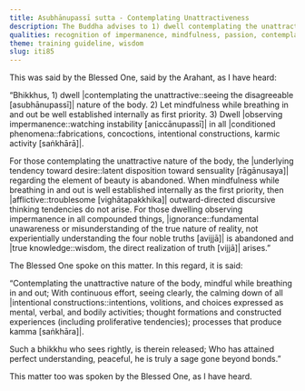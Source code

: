 ```yaml
---
title: Asubhānupassī sutta - Contemplating Unattractiveness
description: The Buddha advises to 1) dwell contemplating the unattractive nature of the body, 2) establish mindfulness as the first priority while breathing in and out, and 3) observe impermanence in all conditioned phenomena.
qualities: recognition of impermanence, mindfulness, passion, contemplation, ignorance, knowledge
theme: training guideline, wisdom
slug: iti85
---
```


This was said by the Blessed One, said by the Arahant, as I have heard:

“Bhikkhus, 1) dwell |contemplating the unattractive::seeing the disagreeable [asubhānupassī]| nature of the body. 2) Let mindfulness while breathing in and out be well established internally as first priority. 3) Dwell |observing impermanence::watching instability [aniccānupassī]| in all |conditioned phenomena::fabrications, concoctions, intentional constructions, karmic activity [saṅkhārā]|.

For those contemplating the unattractive nature of the body, the |underlying tendency toward desire::latent disposition toward sensuality [rāgānusaya]| regarding the element of beauty is abandoned. When mindfulness while breathing in and out is well established internally as the first priority, then |afflictive::troublesome [vighātapakkhika]| outward-directed discursive thinking tendencies do not arise. For those dwelling observing impermanence in all compounded things, |ignorance::fundamental unawareness or misunderstanding of the true nature of reality, not experientially understanding the four noble truths [avijjā]| is abandoned and |true knowledge::wisdom, the direct realization of truth [vijjā]| arises.”

The Blessed One spoke on this matter. In this regard, it is said:

“Contemplating the unattractive nature of the body,
mindful while breathing in and out;
With continuous effort, seeing clearly,
the calming down of all |intentional constructions::intentions, volitions, and choices expressed as mental, verbal, and bodily activities; thought formations and constructed experiences (including proliferative tendencies); processes that produce kamma [saṅkhāra]|.

Such a bhikkhu who sees rightly,
is therein released;
Who has attained perfect understanding, peaceful,
he is truly a sage gone beyond bonds.”

This matter too was spoken by the Blessed One, as I have heard.